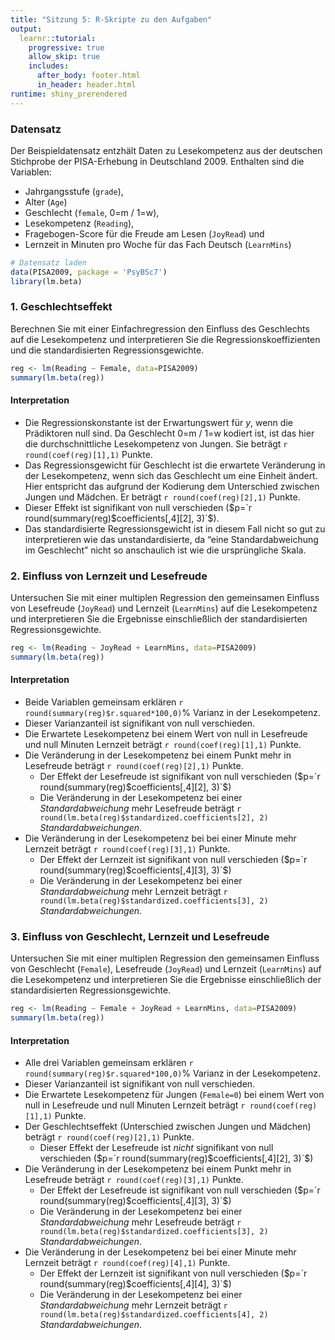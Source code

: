 ```yaml
---
title: "Sitzung 5: R-Skripte zu den Aufgaben"
output:
  learnr::tutorial:
    progressive: true
    allow_skip: true
    includes:
      after_body: footer.html
      in_header: header.html
runtime: shiny_prerendered
---
```


### Datensatz

Der Beispieldatensatz entzhält Daten zu Lesekompetenz aus der deutschen Stichprobe der PISA-Erhebung in Deutschland 2009.
Enthalten sind die Variablen:

* Jahrgangsstufe (`grade`),
* Alter (`Age`)
* Geschlecht (`female`, 0=m / 1=w),
* Lesekompetenz (`Reading`),
* Fragebogen-Score für die Freude am Lesen (`JoyRead`) und
* Lernzeit in Minuten pro Woche für das Fach Deutsch (`LearnMins`)

```r
# Datensatz laden
data(PISA2009, package = 'PsyBSc7')
library(lm.beta)
```

### 1. Geschlechtseffekt
Berechnen Sie mit einer Einfachregression den Einfluss des Geschlechts auf die Lesekompetenz und interpretieren Sie die Regressionskoeffizienten und die standardisierten Regressionsgewichte.

```r
reg <- lm(Reading ~ Female, data=PISA2009)
summary(lm.beta(reg))
```

#### Interpretation
* Die Regressionskonstante ist der Erwartungswert für $y$, wenn die Prädiktoren null sind. Da Geschlecht 0=m / 1=w kodiert ist, ist das hier die durchschnittliche Lesekompetenz von Jungen. Sie beträgt `r round(coef(reg)[1],1)` Punkte.
* Das Regressionsgewicht für Geschlecht ist die erwartete Veränderung in der Lesekompetenz, wenn sich das Geschlecht um eine Einheit ändert. Hier entspricht das aufgrund der Kodierung dem Unterschied zwischen Jungen und Mädchen. Er beträgt `r round(coef(reg)[2],1)` Punkte.
* Dieser Effekt ist signifikant von null verschieden ($p=`r round(summary(reg)$coefficients[,4][2], 3)`$).
* Das standardisierte Regressionsgewicht ist in diesem Fall nicht so gut zu interpretieren wie das unstandardisierte, da "eine Standardabweichung im Geschlecht" nicht so anschaulich ist wie die ursprüngliche Skala.

### 2. Einfluss von Lernzeit und Lesefreude

Untersuchen Sie mit einer multiplen Regression den gemeinsamen Einfluss von Lesefreude (`JoyRead`) und Lernzeit (`LearnMins`) auf die Lesekompetenz und interpretieren Sie die Ergebnisse einschließlich der standardisierten Regressionsgewichte.

```r
reg <- lm(Reading ~ JoyRead + LearnMins, data=PISA2009)
summary(lm.beta(reg))
```

#### Interpretation

* Beide Variablen gemeinsam erklären `r round(summary(reg)$r.squared*100,0)`% Varianz in der Lesekompetenz.
* Dieser Varianzanteil ist signifikant von null verschieden.
* Die Erwartete Lesekompetenz bei einem Wert von null in Lesefreude und null Minuten Lernzeit beträgt `r round(coef(reg)[1],1)` Punkte.
* Die Veränderung in der Lesekompetenz bei einem Punkt mehr in Lesefreude beträgt `r round(coef(reg)[2],1)` Punkte.
    * Der Effekt der Lesefreude ist signifikant von null verschieden ($p=`r round(summary(reg)$coefficients[,4][2], 3)`$)
    * Die Veränderung in der Lesekompetenz bei einer *Standardabweichung* mehr Lesefreude beträgt `r round(lm.beta(reg)$standardized.coefficients[2], 2)` *Standardabweichungen*.
* Die Veränderung in der Lesekompetenz bei bei einer Minute mehr Lernzeit beträgt `r round(coef(reg)[3],1)` Punkte.
    * Der Effekt der Lernzeit ist signifikant von null verschieden ($p=`r round(summary(reg)$coefficients[,4][3], 3)`$)    
    * Die Veränderung in der Lesekompetenz bei einer *Standardabweichung* mehr Lernzeit beträgt `r round(lm.beta(reg)$standardized.coefficients[3], 2)` *Standardabweichungen*.

### 3. Einfluss von Geschlecht, Lernzeit und Lesefreude

Untersuchen Sie mit einer multiplen Regression den gemeinsamen Einfluss von Geschlecht (`Female`), Lesefreude (`JoyRead`) und Lernzeit (`LearnMins`) auf die Lesekompetenz und interpretieren Sie die Ergebnisse einschließlich der standardisierten Regressionsgewichte.

```r
reg <- lm(Reading ~ Female + JoyRead + LearnMins, data=PISA2009)
summary(lm.beta(reg))
```

#### Interpretation

* Alle drei Variablen gemeinsam erklären `r round(summary(reg)$r.squared*100,0)`% Varianz in der Lesekompetenz.
* Dieser Varianzanteil ist signifikant von null verschieden.
* Die Erwartete Lesekompetenz für Jungen (`Female=0`) bei einem Wert von null in Lesefreude und null Minuten Lernzeit beträgt `r round(coef(reg)[1],1)` Punkte.
* Der Geschlechtseffekt (Unterschied zwischen Jungen und Mädchen) beträgt `r round(coef(reg)[2],1)` Punkte.
    * Dieser Effekt der Lesefreude ist *nicht* signifikant von null verschieden ($p=`r round(summary(reg)$coefficients[,4][2], 3)`$)
* Die Veränderung in der Lesekompetenz bei einem Punkt mehr in Lesefreude beträgt `r round(coef(reg)[3],1)` Punkte.
    * Der Effekt der Lesefreude ist signifikant von null verschieden ($p=`r round(summary(reg)$coefficients[,4][3], 3)`$)
    * Die Veränderung in der Lesekompetenz bei einer *Standardabweichung* mehr Lesefreude beträgt `r round(lm.beta(reg)$standardized.coefficients[3], 2)` *Standardabweichungen*.
* Die Veränderung in der Lesekompetenz bei bei einer Minute mehr Lernzeit beträgt `r round(coef(reg)[4],1)` Punkte.
    * Der Effekt der Lernzeit ist signifikant von null verschieden ($p=`r round(summary(reg)$coefficients[,4][4], 3)`$)    
    * Die Veränderung in der Lesekompetenz bei einer *Standardabweichung* mehr Lernzeit beträgt `r round(lm.beta(reg)$standardized.coefficients[4], 2)` *Standardabweichungen*.
